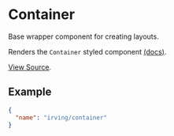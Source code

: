 <Meta title="WordPress Components|Container" />

# Container
Base wrapper component for creating layouts.

Renders the `Container` styled component [(docs)](?path=/docs/styled-components-container--basic-eample).

[View Source](https://github.com/alleyinteractive/wp-irving/tree/master/inc/components/components/container).

## Example
```json
{
  "name": "irving/container"
}
```
